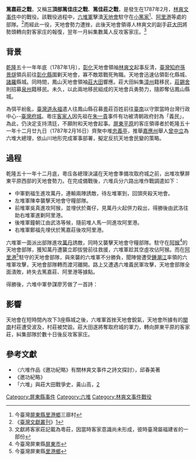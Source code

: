 {{Infobox Military Conflict
|conflict=篤嘉莊之戰
|partof=[[林爽文事件|林爽文事件]]
|image=
|caption=
|place=福建省[[臺灣府|臺灣府]][[鳳山縣_(台灣)|鳳山縣]]（今[[屏東縣|屏東縣]]）
|date=1787年2月
|result=六堆軍獲勝
|combatant1= [[六堆軍|六堆軍]]
|combatant2= [[天地會|天地會]]
|commander1=
|commander2=
|strength1=
|strength2=
|casualties1=
|casualties2=
}}
'''篤嘉莊之戰'''，又稱'''三頂部篤佳庄之戰'''、'''篤佳莊之戰'''，是發生在1787年2月，[[林爽文事件|林爽文事件]]中的戰役。該戰役過程中，[[六堆|六堆軍]]擊潰[[天地會|天地會]]駐守在[[小篤家|小篤家]]<ref>今臺灣[[屏東縣|屏東縣]][[里港鄉|里港鄉]]三廍村</ref>、[[阿里港|阿里港]]等處的部隊。<ref>《[[臺灣文獻叢刊|臺灣文獻叢刊]]》[http://www.sinica.edu.tw/ftms-bin/ftmsw3?ukey=172294173&rid=3]</ref>而經此一役，天地會勢力遭挫，此後天地會領導人林爽文的副手[[莊大田|莊大田]]將勢頭轉向對客家庄的報復，翌年一月糾集數萬人反攻客家庄。<ref>文獻將客家莊記載為粵莊，因當時客家意識尚未形成，彼時臺灣屬福建省的一部份</ref>

==背景==
[[乾隆|乾隆]]五十一年年底（1787年1月），[[彰化縣_(清朝)|彰化]]天地會領袖[[林爽文|林爽文]]起事反清，[[臺灣知府|臺灣知府]][[孫景燧|孫景燧]]領兵前往[[彰化縣_(清朝)|彰化縣]]圍剿天地會，寡不敵眾戰死殉職。天地會迅速佔領彰化縣城、[[嘉義市|諸羅]]縣城。同時間，鳳山天地會領袖[[莊大田|莊大田]]響應。莊大田糾集[[漳州|漳州]]籍移民，[[莊錫舍|莊錫舍]]則招募[[泉州|泉州]]籍移民。未久，以此兩地移民組成的天地會兵勇勢力，隨即奪佔鳳山縣城。

為弭平紛亂，[[臺灣道|臺灣道]][[永福_(人名)|永福]]遣人往鳳山縣召募[[粵|粵]]莊百姓前往[[臺南|臺南]]以守禦當時台灣行政中心--[[臺灣府城|臺灣府城]]。粵庄[[客家人|客家人]]因先祖在[[朱一貴|朱一貴]]事件有功被清朝政府封為「義民」，為此，仍決定支持清廷，不願附和天地會起事。[[屏東平原|屏東平原]]的客庄領導者於乾隆五十一年十二月廿九日（1787年2月16日）齊聚中堆[[忠義亭|忠義亭]]，推舉[[嘉應州|嘉應州]]舉人[[曾中立|曾中立]]為六堆大總理，依山川地形完成軍事部署，擬定反抗天地會民變的策略。

==過程==
乾隆五十一年十二月底，粵庒各總理決議在天地會準備攻取府城之前，出堆攻擊屏東平原西部的天地會勢力。在完成備戰後，六堆兵分六路出堆作戰調遣如下：

*中軍劉福生進攻萬丹，連輸兩陣誘敵，待左堆軍到，回頭夾殺天地會。
*左堆軍陳幸襲擊天地會守糧部隊。
*前堆軍吳真進攻阿猴，並埋伏於崙仔，見萬丹火起併力殺出，得勝後由武洛往助右堆軍進剿阿里港。
*後堆軍鐘朝江由武洛等候，隨前堆人馬一同進攻阿里港。
*右堆軍鄭福先埋伏於篤嘉莊後攻阿里港。

六堆軍一面派出部隊進攻[[萬丹鄉|萬丹]]誘敵，同時又襲擊天地會守糧部隊。駐守在[[屏東市|阿猴]]<ref>今臺灣屏東縣[[屏東市|屏東市]]</ref>的天地會部隊，獲知萬丹遭襲立即拔營前往救援，六堆軍趁其空虛攻佔阿猴。而在[[阿里港|阿里港]]<ref>今臺灣屏東縣[[里港鄉|里港鄉]]</ref>駐守的天地會部隊，與來襲的六堆軍不分勝負，聞陣營遭受[[鍾潮江|鍾潮江]]率領的六堆軍攻擊，天地會部隊轉而渡河離開。路上又遭遇六堆義民軍攻擊，天地會部隊全面潰敗，終失去篤嘉莊、阿里港等據點。

得勝後，六堆中軍參謀廖芳做了一首詩：
{{cquote|
:蠢爾蠻夷寇海東，一朝勝算奏膚功。
:騰騰劍戟連雲白，隊隊朱旗耀日紅。
:但伏皇威擒逆首，果然火熾乘南風。
:試看百里郊原外，蟻窟蜂巢幾處空。}}

==影響==
天地會在短時間內攻下3座縣城之後，六堆軍首挫天地會銳氣，天地會所據有的[[閩南|閩南]]村莊遭受波及，村莊被焚毀。莊大田遂將奪取府城的軍力，轉向屏東平原的客家莊，糾集部隊於數十日後反攻客家庄。

==參考文獻==
<div class="references-small">
<references />
*〈六堆作品《邀功紀略》有關林爽文事件之詩文探討〉，邱春美著
*《邀功紀略》
*「六堆」與莊大田戰爭史，黃山高，[http://www.chi-san-chi.com/2culture/db/s_wei/6_pile_big_field.html]{{Dead link|date=2018年7月 |bot=InternetArchiveBot |fix-attempted=yes }}
</div>

{{台灣戰爭史}}
[[Category:屏東縣事件|Category:屏東縣事件]]
[[Category:六堆|Category:六堆]]
[[Category:林爽文事件戰役|Category:林爽文事件戰役]]